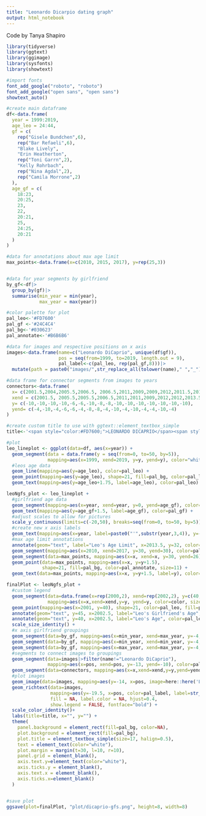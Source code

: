 ```yaml
---
title: "Leonardo Dicarpio dating graph"
output: html_notebook
---
```


Code by Tanya Shapiro
```r

library(tidyverse)
library(ggtext)
library(ggimage)
library(sysfonts)
library(showtext)

#import fonts
font_add_google("roboto", "roboto")
font_add_google("open sans", "open sans")
showtext_auto()

```


```r
#create main dataframe 
df<-data.frame(
  year = 1999:2019,
  age_leo = 24:44,
  gf = c(
    rep("Gisele Bundchen",6),
    rep("Bar Refaeli",6),
    "Blake Lively",
    "Erin Heatherton",
    rep("Toni Garrn",2),
    "Kelly Rohrbach",
    rep("Nina Agdal",2),
    rep("Camila Morrone",2)
  ),
  age_gf = c(
    18:23,
    20:25, 
    23, 
    22, 
    20:21,
    25,
    24:25, 
    20:21
  )
)


```


```r

#data for annotations about max age limit
max_points<-data.frame(x=c(2010, 2015, 2017), y=rep(25,3))


#data for year segments by girlfriend
by_gf<-df|>
  group_by(gf)|>
  summarise(min_year = min(year),
            max_year = max(year))


```


```r

#color palette for plot
pal_leo<-'#FD7600'
pal_gf <-'#24C4C4'
pal_bg<-'#030623'
pal_annotate<-'#B6B6B6'

#data for images and respective positions on x axis
images<-data.frame(name=c("Leonardo DiCaprio", unique(df$gf)),
                   pos = seq(from=1999, to=2019, length.out = 9),
                   pal_label<-c(pal_leo, rep(pal_gf,8)))|>
  mutate(path = paste0("images/",str_replace_all(tolower(name)," ","_"),".png"))


```

```r
#data frame for connector segments from images to years
connectors<-data.frame(
  x= c(2001.5,2004,2005.5,2006.5, 2006.5,2011,2009,2009,2012,2011.5,2013.5,2014,2015,2016.5,2019,2018.5),
  xend = c(2001.5, 2005.5,2005.5,2006.5,2011,2011,2009,2012,2012,2013.5,2013.5,2015,2015,2016.5,2018.5,2018.5),
  y= c(-10,-10,-10,-10,-6,-6,-10,-8,-8,-10,-10,-10,-10,-10,-10,-10),
  yend= c(-4,-10,-4,-6,-6,-4,-8,-8,-4,-10,-4,-10,-4,-4,-10,-4)
)

```



```r
#create custom title to use with ggtext::element_textbox_simple
title<-'<span style="color:#FD7600;">LEONARDO DICAPRIO</span><span style="color:white;"> REFUSES TO DATE </span><span style="color:#24C4C4;font-weight: bold;">A WOMAN OVER 25 </span>'

```

```r

#plot
leo_lineplot <- ggplot(data=df, aes(x=year)) +
  geom_segment(data = data.frame(y = seq(from=0, to=50, by=5)),
               mapping=aes(x=1999, xend=2019, y=y, yend=y), color="white", size=0.1, alpha=0.2)  +
  #leos age data
  geom_line(mapping=aes(y=age_leo), color=pal_leo) +
  geom_point(mapping=aes(y=age_leo), shape=21, fill=pal_bg, color=pal_leo, size=4) +
  geom_text(mapping=aes(y=age_leo+1.75, label=age_leo), color=pal_leo) 

leoNgfs_plot <- leo_lineplot +
  #girlfriend age data
  geom_segment(mapping=aes(x=year, xend=year, y=0, yend=age_gf), color=pal_gf, size=5)+
  geom_text(mapping=aes(y=age_gf+1.5, label=age_gf), color=pal_gf) +
  #adjust scales to allow for pictures
  scale_y_continuous(limits=c(-20,50), breaks=seq(from=0, to=50, by=5))+
  #create new x axis labels
  geom_text(mapping=aes(x=year, label=paste0("'",substr(year,3,4)), y=-1.5), color="white") +
  #max age limit annotations
  annotate(geom="text", label="Leo's Age Limit", x=2013.5, y=32, color=pal_annotate)+
  geom_segment(mapping=aes(x=2010, xend=2017, y=30, yend=30), color=pal_annotate, size=0.15) +
  geom_segment(data=max_points, mapping=aes(x=x, xend=x, y=30, yend=26), color=pal_annotate, size=0.3)+
  geom_point(data=max_points, mapping=aes(x=x, y=y+1.5),
             shape=21, fill=pal_bg, color=pal_annotate, size=11) +
  geom_text(data=max_points, mapping=aes(x=x, y=y+1.5, label=y), color=pal_gf) 

finalPlot <- leoNgfs_plot +
  #custom legend
  geom_segment(data=data.frame(x=rep(2000,2), xend=rep(2002,2), y=c(40,45), color=c(pal_leo,pal_gf), size=c(0.25,1.5)),
               mapping=aes(x=x,xend=xend,y=y, yend=y, color=color, size=size))+
  geom_point(mapping=aes(x=2001, y=40), shape=21, color=pal_leo, fill=pal_bg, size=4) +
  annotate(geom="text", y=45, x=2002.5, label="Leo's Girlfriend's Age", color=pal_gf, hjust=0)+
  annotate(geom="text", y=40, x=2002.5, label="Leo's Age", color=pal_leo, hjust=0) +
  scale_size_identity() +
  #x axis girlfriend groupings
  geom_segment(data=by_gf, mapping=aes(x=min_year, xend=max_year, y=-4, yend=-4), color=pal_gf)+
  geom_segment(data=by_gf, mapping=aes(x=min_year, xend=min_year, y=-4, yend=-3), color=pal_gf)+
  geom_segment(data=by_gf, mapping=aes(x=max_year, xend=max_year, y=-4, yend=-3), color=pal_gf)+
  #segments to connect images to groupings
  geom_segment(data=images|>filter(name!="Leonardo DiCaprio"),
               mapping=aes(x=pos, xend=pos, y=-13, yend=-10), color=pal_gf)+
  geom_segment(data=connectors, mapping=aes(x=x,xend=xend,y=y,yend=yend), color=pal_gf)+
  #plot images
  geom_image(data=images, mapping=aes(y=-14, x=pos, image=here::here('LeonardoDicarpio', path)), size=0.07) +
  geom_richtext(data=images, 
                mapping=aes(y=-19.5, x=pos, color=pal_label, label=str_replace(name," ","<br>")),
                fill = NA, label.color = NA, hjust=0.4,
                show.legend = FALSE, fontface="bold") +
  scale_color_identity()+
  labs(title=title, x="", y="") +
  theme(
    panel.background = element_rect(fill=pal_bg, color=NA),
    plot.background = element_rect(fill=pal_bg),
    plot.title = element_textbox_simple(size=17, halign=0.5),
    text = element_text(color="white"),
    plot.margin = margin(t=30, l=10, r=10),
    panel.grid = element_blank(),
    axis.text.y=element_text(color="white"),
    axis.ticks.y = element_blank(),
    axis.text.x = element_blank(),
    axis.ticks.x=element_blank()
  )


#save plot
ggsave(plot=finalPlot, "plot/dicaprio-gfs.png", height=8, width=8)

```